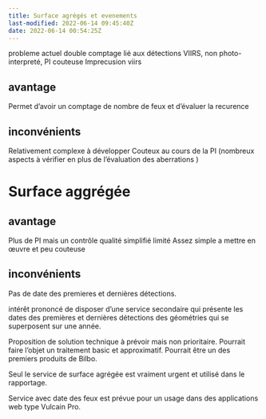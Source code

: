 ```yaml
---
title: Surface agrégés et evenements
last-modified: 2022-06-14 09:45:40Z
date: 2022-06-14 00:54:25Z
---
```



probleme actuel 
double comptage lié aux détections VIIRS, non photo-interpreté, PI couteuse
Imprecusion viirs

## avantage
Permet d'avoir un comptage de nombre de feux et d'évaluer la recurence 

## inconvénients 
Relativement complexe à développer
Couteux au cours de la PI (nombreux aspects à vérifier en plus de  l'évaluation des aberrations )




# Surface aggrégée 


## avantage
Plus de PI mais un contrôle qualité simplifié limité 
Assez simple a mettre en œuvre et peu couteuse

## inconvénients 
Pas de date des premieres et dernières détections.

intérêt prononcé de disposer d'une service secondaire qui présente les dates des premières et dernières détections des géométries qui se superposent sur une année. 

Proposition de solution technique à prévoir mais non prioritaire. Pourrait faire l'objet un traitement basic et approximatif. Pourrait être un des premiers produits de Bilbo.

Seul le service de surface agrégée est vraiment urgent et  utilisé dans le rapportage.

Service avec date des feux est prévue pour un usage dans des applications web type Vulcain Pro. 







